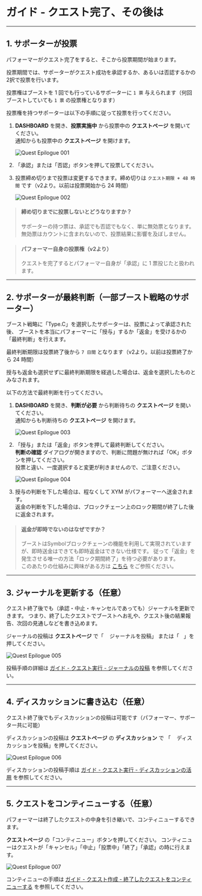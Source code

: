 # ガイド - クエスト完了、その後は

---

## 1. サポーターが投票

パフォーマーがクエスト完了をすると、そこから投票期間が始まります。

投票期間では、サポーターがクエスト成功を承認するか、あるいは否認するかの2択で投票を行います。

投票権はブーストを 1 回でも行っているサポーターに `1 票` 与えられます（何回ブーストしていても `1 票` の投票権となります）

投票権を持つサポーターは以下の手順に従って投票を行ってください。

1. **DASHBOARD** を開き、**投票実施中** から投票中の **クエストページ** を開いてください。<br />
   通知からも投票中の **クエストページ** を開けます。

   ![Quest Epilogue 001](/user-manual/ja/guide/quest-epilogue-001.png)

2. 「承認」または「否認」ボタンを押して投票してください。
3. 投票締め切りまで投票は変更するできます。締め切りは `クエスト期限 + 48 時間` です（v2より。以前は投票開始から 24 時間）

   ![Quest Epilogue 002](/user-manual/ja/guide/quest-epilogue-002.png)

> #### 締め切りまでに投票しないとどうなりますか？
>
> サポーターの持つ票は、承認でも否認でもなく、単に無効票となります。無効票はカウントに含まれないので、投票結果に影響を及ぼしません。

> #### パフォーマー自身の投票権（v2より）
>
> クエストを完了するとパフォーマー自身が「承認」に 1 票投じたと扱われます。

---

## 2. サポーターが最終判断（一部ブースト戦略のサポーター）

ブースト戦略に「Type.C」を選択したサポーターは、投票によって承認された後、
ブーストを本当にパフォーマーに「授与」するか「返金」を受けるかの「最終判断」を行えます。

最終判断期限は投票終了後から `7 日間` となります（v2より。以前は投票終了から 24 時間）

授与も返金も選択せずに最終判断期限を経過した場合は、返金を選択したものとみなされます。

以下の方法で最終判断を行ってください。

1. **DASHBOARD** を開き、**判断が必要** から判断待ちの **クエストページ** を開いてください。<br />
   通知からも判断待ちの **クエストページ** を開けます。

   ![Quest Epilogue 003](/user-manual/ja/guide/quest-epilogue-003.png)

2. 「授与」または「返金」ボタンを押して最終判断してください。<br />
   **判断の確認** ダイアログが開きますので、判断に問題が無ければ「OK」ボタンを押してください。<br />
   投票と違い、一度選択すると変更が利きませんので、ご注意ください。

   ![Quest Epilogue 004](/user-manual/ja/guide/quest-epilogue-004.png)

3. 授与の判断を下した場合は、程なくして XYM がパフォーマーへ送金されます。<br />
   返金の判断を下した場合は、ブロックチェーン上のロック期間が終了した後に返金されます。<br />

> #### 返金が即時でないのはなぜですか？
>
> ブーストはSymbolブロックチェーンの機能を利用して実現されていますが、即時送金はできても即時返金はできない仕様です。
> 従って「返金」を発生させる唯一の方法「ロック期間終了」を待つ必要があります。<br />
> このあたりの仕組みに興味がある方は [こちら](/docs/supplement/symbol-blockchain) をご参照ください。

---

## 3. ジャーナルを更新する（任意）

クエスト終了後でも（承認・中止・キャンセルであっても）ジャーナルを更新できます。
つまり、終了したクエストでブーストへお礼や、クエスト後の結果報告、次回の見通しなどを書き込めます。

ジャーナルの投稿は **クエストページ** で「<img src="/user-manual/edit-regular.svg" className="inline" height="12" /> ジャーナルを投稿」
または「<img src="/user-manual/plus-solid.svg" className="inline" height="12" />」を押してください。

![Quest Epilogue 005](/user-manual/ja/guide/quest-epilogue-005.png)

投稿手順の詳細は [ガイド - クエスト実行 - ジャーナルの投稿](/docs/guide/quest-performance#post-journal) を参照してください。

---

## 4. ディスカッションに書き込む（任意）

クエスト終了後でもディスカッションの投稿は可能です（パフォーマー、サポーター共に可能）

ディスカッションの投稿は **クエストページ** の **ディスカッション** で
「<img src="/user-manual/edit-regular.svg" className="inline" height="12" /> ディスカッションを投稿」を押してください。

![Quest Epilogue 006](/user-manual/ja/guide/quest-epilogue-006.png)

ディスカッションの投稿手順は [ガイド - クエスト実行 - ディスカッションの活用](/docs/guide/quest-performance) を参照してください。

---

## 5. クエストをコンティニューする（任意）

パフォーマーは終了したクエストの中身を引き継いで、コンティニューするできます。

**クエストページ** の「コンティニュー」ボタンを押してください。
コンティニューはクエストが「キャンセル」「中止」「投票中」「終了」「承認」の時に行えます。

![Quest Epilogue 007](/user-manual/ja/guide/quest-epilogue-007.png)

コンティニューの手順は [ガイド - クエスト作成 - 終了したクエストをコンティニューする](/docs/guide/quest-creation#continue) を参照してください。

